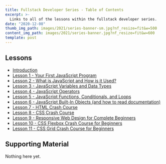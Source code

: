 ```yaml
---
title: Fullstack Developer Series - Table of Contents
excerpt: >-
  Links to all of the lessons within the fullstack developer series.
date: "2020-12-08"
thumb_img_path: images/2021/series-banner-sm.jpg?nf_resize=fit&w=500
content_img_path: images/2021/series-banner.jpg?nf_resize=fit&w=600
template: post
---
```


## Lessons

- [Introduction](https://www.zachgollwitzer.com/posts/2021/fullstack-developer-series/introduction/)
- [Lesson 1 - Your First JavaScript Program](https://www.zachgollwitzer.com/posts/2021/fullstack-developer-series/1-first-program/)
- [Lesson 2 - What is JavaScript and How is it Used?](https://www.zachgollwitzer.com/posts/2021/fullstack-developer-series/2-what-is-javascript-and-how-is-it-used/)
- [Lesson 3 - JavaScript Variables and Data Types](https://www.zachgollwitzer.com/posts/2021/fullstack-developer-series/3-javascript-variables/)
- [Lesson 4 - JavaScript Operators](https://www.zachgollwitzer.com/posts/2021/fullstack-developer-series/4-javascript-operators/)
- [Lesson 5 - JavaScript Functions, Conditionals, and Loops](https://www.zachgollwitzer.com/posts/2021/fullstack-developer-series/5-javascript-functions-loops-conditionals/)
- [Lesson 6 - JavaScript Built-In Objects (and how to read documentation)](https://www.zachgollwitzer.com/posts/2021/fullstack-developer-series/6-intermediate-javascript/)
- [Lesson 7 - HTML Crash Course](https://www.zachgollwitzer.com/posts/2021/fullstack-developer-series/7-html-crash-course/)
- [Lesson 8 - CSS Crash Course](https://www.zachgollwitzer.com/posts/2021/fullstack-developer-series/8-css-crash-course/)
- [Lesson 9 - Responsive Web Design for Complete Beginners](https://www.zachgollwitzer.com/posts/2021/fullstack-developer-series/9-intro-to-responsive-web-design/)
- [Lesson 10 - CSS Flexbox Crash Course for Beginners](https://www.zachgollwitzer.com/posts/2021/fullstack-developer-series/10-flexbox-crash-course/)
- [Lesson 11 - CSS Grid Crash Course for Beginners](https://www.zachgollwitzer.com/posts/2021/fullstack-developer-series/11-css-grid-crash-course/)

## Supporting Material

Nothing here yet.

